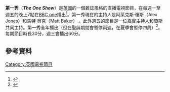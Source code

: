 '''第一秀'''（'''''The One Show'''''）是[[英國|英國]]的一個雜誌風格的直播電視節目，在每週一至週五的晚上7點在[[英國廣播公司第一台|BBC one]]播出<ref>{{Cite web |url=http://www.bbc.co.uk/programmes/b007tcw7/broadcasts/upcoming |title=BBC One - The One Show - Next on |accessdate=2016-02-04 |archive-date=2015-09-19 |archive-url=https://web.archive.org/web/20150919015412/http://www.bbc.co.uk/programmes/b007tcw7/broadcasts/upcoming |dead-url=no }}</ref>。第一秀現在的主持人是阿萊克斯·瓊斯（Alex Jones）和馬特·貝克（Matt Baker） 。此外週五的節目是一位嘉賓主持人和瓊斯共同主持。第一秀全年播出（但在聖誕期間會暫停兩週，在夏季會暫停四周）<ref>{{cite news |url=http://www.theguardian.com/media/2006/dec/11/mondaymediasection6 |title=Salmon's leap of faith |newspaper=[[The_Guardian|The Guardian]] |accessdate=4 February 2014 |first=Maggie |last=Brown |date=11 December 2006 |archive-date=2016-03-04 |archive-url=https://web.archive.org/web/20160304114441/http://www.theguardian.com/media/2006/dec/11/mondaymediasection6 |dead-url=no }}</ref>。每期節目時長30分，週三會播出60分。
==參考資料==
{{reflist}}
[[Category:英國電視節目|Category:英國電視節目]]